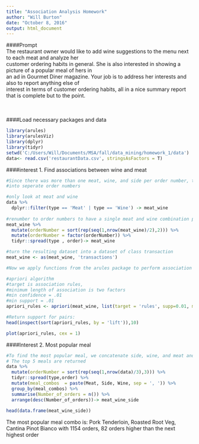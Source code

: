 ```yaml
---
title: "Association Analysis Homework"
author: "Will Burton"
date: "October 8, 2016"
output: html_document
---
```


####Prompt <br>
The restaurant owner would like to add wine suggestions to the menu next to each meat and analyze her  
customer ordering habits in general. She is also interested in showing a picture of a popular meal of hers in  
an ad in Gourmet Diner magazine. Your job is to address her interests and also to report anything else of  
interest in terms of customer ordering habits, all in a nice summary report that is complete but to the point.  
 <br>
 <br>
 
####Load necessary packages and data
```r
library(arules)
library(arulesViz)
library(dplyr)
library(tidyr)
setwd('C:/Users/Will/Documents/MSA/fall/data_mining/homework_1/data')
data<- read.csv('restaurantData.csv', stringsAsFactors = T)
```

####interest 1.   Find associations between wine and meat

```r
#Since there was more than one meat, wine, and side per order number, the data needs to be split
#into seperate order numbers

#only look at meat and wine
data %>%
  dplyr::filter(type == 'Meat' | type == 'Wine') -> meat_wine 
  
#renumber to order numbers to have a single meat and wine combination per order number 
meat_wine %>% 
  mutate(orderNumber = sort(rep(seq(1,nrow(meat_wine)/2),2))) %>%
  mutate(orderNumber = factor(orderNumber)) %>% 
  tidyr::spread(type , order)-> meat_wine

#turn the resulting dataset into a dataset of class transaction
meat_wine <- as(meat_wine, 'transactions')

#Now we apply functions from the arules package to perform association analysis

#apriori algorithm
#target is association rules,
#minimum length of association is two factors
#min confidence = .01
#min support = .01
apriori_rules <- apriori(meat_wine, list(target = 'rules', supp=0.01, minlen = 2, conf = .01))  

#Return support for pairs:
head(inspect(sort(apriori_rules, by = 'lift')),10)

plot(apriori_rules, cex = 1)
```


####Interest 2.   Most popular meal 
<br>
```r
#To find the most popular meal, we concatenate side, wine, and meat and look at counts.
# The top 5 meals are returned
data %>% 
  mutate(orderNumber = sort(rep(seq(1,nrow(data)/3),3))) %>% 
  tidyr::spread(type,order) %>% 
  mutate(meal_combos  = paste(Meat, Side, Wine, sep = ', ')) %>% 
  group_by(meal_combos) %>% 
  summarise(Number_of_orders = n()) %>% 
  arrange(desc(Number_of_orders))-> meat_wine_side
  
head(data.frame(meat_wine_side))
```
The most popular meal combo is:
Pork Tenderloin, Roasted Root Veg, Cantina Pinot Bianco with 1154 orders,
82 orders higher than the next highest order
